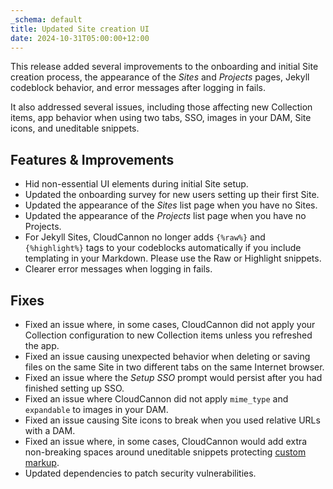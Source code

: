 ```yaml
---
_schema: default
title: Updated Site creation UI
date: 2024-10-31T05:00:00+12:00
---
```

This release added several improvements to the onboarding and initial Site creation process, the appearance of the *Sites* and *Projects* pages, Jekyll codeblock behavior, and error messages after logging in fails.

It also addressed several issues, including those affecting new Collection items, app behavior when using two tabs, SSO, images in your DAM, Site icons, and uneditable snippets.

## Features & Improvements

* Hid non-essential UI elements during initial Site setup.
* Updated the onboarding survey for new users setting up their first Site.
* Updated the appearance of the *Sites* list page when you have no Sites.
* Updated the appearance of the *Projects* list page when you have no Projects.
* For Jekyll Sites, CloudCannon no longer adds `{%raw%}` and `{%highlight%}` tags to your codeblocks automatically if you include templating in your Markdown. Please use the Raw or Highlight snippets.
* Clearer error messages when logging in fails.

## Fixes

* Fixed an issue where, in some cases, CloudCannon did not apply your Collection configuration to new Collection items unless you refreshed the app.
* Fixed an issue causing unexpected behavior when deleting or saving files on the same Site in two different tabs on the same Internet browser.
* Fixed an issue where the *Setup SSO* prompt would persist after you had finished setting up SSO.
* Fixed an issue where CloudCannon did not apply `mime_type` and `expandable` to images in your DAM.
* Fixed an issue causing Site icons to break when you used relative URLs with a DAM.
* Fixed an issue where, in some cases, CloudCannon would add extra non-breaking spaces around uneditable snippets protecting [custom markup](/documentation/articles/best-practices-for-rich-text/#unsupported-html-elements-in-rich-text-editors).
* Updated dependencies to patch security vulnerabilities.
